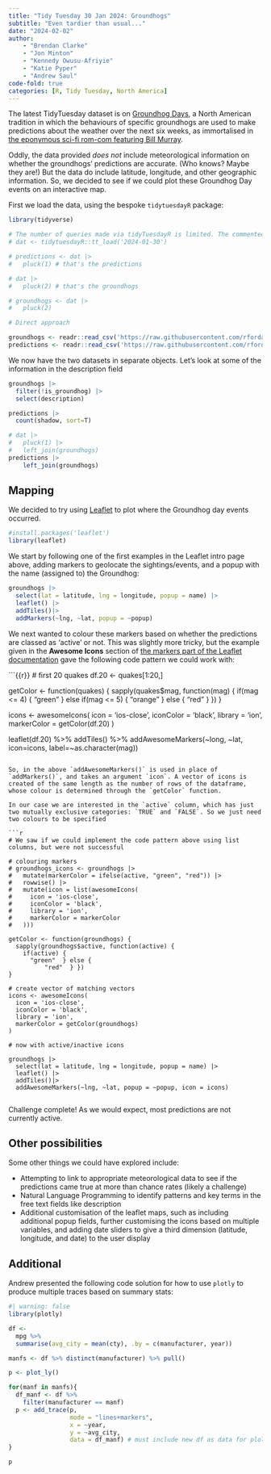 ```yaml
---
title: "Tidy Tuesday 30 Jan 2024: Groundhogs"
subtitle: "Even tardier than usual..."
date: "2024-02-02"
author: 
    - "Brendan Clarke"
    - "Jon Minton"
    - "Kennedy Owusu-Afriyie"
    - "Katie Pyper"
    - "Andrew Saul"
code-fold: true
categories: [R, Tidy Tuesday, North America]
---
```


The latest TidyTuesday dataset is on [Groundhog Days](https://github.com/rfordatascience/tidytuesday/blob/master/data/2024/2024-01-30/readme.md), a North American tradition in which the behaviours of specific groundhogs are used to make predictions about the weather over the next six weeks, as immortalised in [the eponymous sci-fi rom-com featuring Bill Murray](https://en.wikipedia.org/wiki/Groundhog_Day_(film)). 

Oddly, the data provided *does not* include meteorological information on whether the groundhogs' predictions are accurate. (Who knows? Maybe they are!) But the data do include latitude, longitude, and other geographic information. So, we decided to see if we could plot these Groundhog Day events on an interactive map. 

First we load the data, using the bespoke `tidytuesdayR` package:

```r
library(tidyverse)

# The number of queries made via tidyTuesdayR is limited. The commented code below shows how to extract the TidyTuesday data using the tidytuesdayR package. Instead I'll link directly:
# dat <- tidytuesdayR::tt_load('2024-01-30')
```

```r

# predictions <- dat |>
#   pluck(1) # that's the predictions
```

```r
# dat |>
#   pluck(2) # that's the groundhogs
```

```r
# groundhogs <- dat |>
#   pluck(2) 

# Direct approach 

groundhogs <- readr::read_csv('https://raw.githubusercontent.com/rfordatascience/tidytuesday/master/data/2024/2024-01-30/groundhogs.csv')
predictions <- readr::read_csv('https://raw.githubusercontent.com/rfordatascience/tidytuesday/master/data/2024/2024-01-30/predictions.csv')
```

We now have the two datasets in separate objects. Let's look at some of the information in the description field

```r
groundhogs |>
  filter(!is_groundhog) |>
  select(description)
```

```r
predictions |>
  count(shadow, sort=T)
```

```r
# dat |>
#   pluck(1) |>
#   left_join(groundhogs) 
predictions |> 
    left_join(groundhogs)
```

## Mapping 
We decided to try using [Leaflet](https://rstudio.github.io/leaflet/) to plot where the Groundhog day events occurred. 


```r
#install.packages('leaflet')
library(leaflet)

```

We start by following one of the first examples in the Leaflet intro page above, adding markers to geolocate the sightings/events, and a popup with the name (assigned to) the Groundhog:


```r
groundhogs |>
  select(lat = latitude, lng = longitude, popup = name) |>
  leaflet() |>
  addTiles()|>
  addMarkers(~lng, ~lat, popup = ~popup)
```

We next wanted to colour these markers based on whether the predictions are classed as 'active' or not. This was slightly more tricky, but the example given in the **Awesome Icons** section of [the markers part of the Leaflet documentation](https://rstudio.github.io/leaflet/markers.html) gave the following code pattern we could work with: 

```{{r}}
# first 20 quakes
df.20 <- quakes[1:20,]

getColor <- function(quakes) {
  sapply(quakes$mag, function(mag) {
  if(mag <= 4) {
    "green"
  } else if(mag <= 5) {
    "orange"
  } else {
    "red"
  } })
}

icons <- awesomeIcons(
  icon = 'ios-close',
  iconColor = 'black',
  library = 'ion',
  markerColor = getColor(df.20)
)

leaflet(df.20) %>% addTiles() %>%
  addAwesomeMarkers(~long, ~lat, icon=icons, label=~as.character(mag))

```

So, in the above `addAwesomeMarkers()` is used in place of `addMarkers()`, and takes an argument `icon`. A vector of icons is created of the same length as the number of rows of the dataframe, whose colour is determined through the `getColor` function. 

In our case we are interested in the `active` column, which has just two mutually exclusive categories: `TRUE` and `FALSE`. So we just need two colours to be specified 

```r

# We saw if we could implement the code pattern above using list columns, but were not successful

# colouring markers
# groundhogs_icons <- groundhogs |>
#   mutate(markerColor = ifelse(active, "green", "red")) |>
#   rowwise() |>
#   mutate(icon = list(awesomeIcons(
#     icon = 'ios-close',
#     iconColor = 'black',
#     library = 'ion',
#     markerColor = markerColor
#   )))

getColor <- function(groundhogs) {
  sapply(groundhogs$active, function(active) {
    if(active) {
      "green"  } else {
          "red"  } })
}

# create vector of matching vectors
icons <- awesomeIcons(
  icon = 'ios-close',
  iconColor = 'black',
  library = 'ion',
  markerColor = getColor(groundhogs)
)

# now with active/inactive icons

groundhogs |>
  select(lat = latitude, lng = longitude, popup = name) |>
  leaflet() |>
  addTiles()|>
  addAwesomeMarkers(~lng, ~lat, popup = ~popup, icon = icons)


```


Challenge complete! As we would expect, most predictions are not currently active.

## Other possibilities

Some other things we could have explored include:

- Attempting to link to appropriate meteorological data to see if the predictions came true at more than chance rates (likely a challenge)
- Natural Language Programming to identify patterns and key terms in the free text fields like description
- Additional customisation of the leaflet maps, such as including additional popup fields, further customising the icons based on multiple variables, and adding date sliders to give a third dimension (latitude, longitude, and date) to the user display

## Additional 

Andrew presented the following code solution for how to use `plotly` to produce multiple traces based on summary stats:


```r
#| warning: false
library(plotly)

df <- 
  mpg %>% 
  summarise(avg_city = mean(cty), .by = c(manufacturer, year))

manfs <- df %>% distinct(manufacturer) %>% pull()

p <- plot_ly()

for(manf in manfs){
  df_manf <- df %>% 
    filter(manufacturer == manf)
  p <- add_trace(p,
                 mode = "lines+markers",
                 x = ~year,
                 y = ~avg_city,
                 data = df_manf) # must include new df as data for plolty layer
}

p


```